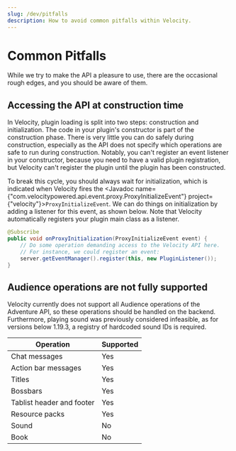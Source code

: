 ---
slug: /dev/pitfalls
description: How to avoid common pitfalls within Velocity.
---

# Common Pitfalls

While we try to make the API a pleasure to use, there are the occasional rough edges, and you should
be aware of them.

## Accessing the API at construction time

In Velocity, plugin loading is split into two steps: construction and initialization. The code in
your plugin's constructor is part of the construction phase. There is very little you can do safely
during construction, especially as the API does not specify which operations are safe to run during
construction. Notably, you can't register an event listener in your constructor, because you need to
have a valid plugin registration, but Velocity can't register the plugin until the plugin has been
constructed.

To break this cycle, you should always wait for initialization, which is indicated when Velocity
fires the <Javadoc name={"com.velocitypowered.api.event.proxy.ProxyInitializeEvent"} project={"velocity"}>`ProxyInitializeEvent`</Javadoc>.
We can do things on initialization by adding a listener for this event, as shown below.
Note that Velocity automatically registers your plugin main class as a listener.

```java
@Subscribe
public void onProxyInitialization(ProxyInitializeEvent event) {
    // Do some operation demanding access to the Velocity API here.
    // For instance, we could register an event:
    server.getEventManager().register(this, new PluginListener());
}
```

## Audience operations are not fully supported

Velocity currently does not support all Audience operations of the Adventure API, so these operations should be handled on the backend.
Furthermore, playing sound was previously considered infeasible, as for versions below 1.19.3, a registry of hardcoded sound IDs is required.

| Operation                  | Supported |
| -------------------------- | ----------|
| Chat messages              | Yes       |
| Action bar messages        | Yes       |
| Titles                     | Yes       |
| Bossbars                   | Yes       |
| Tablist header and footer  | Yes       |
| Resource packs             | Yes       |
| Sound                      | No        |
| Book                       | No        |
